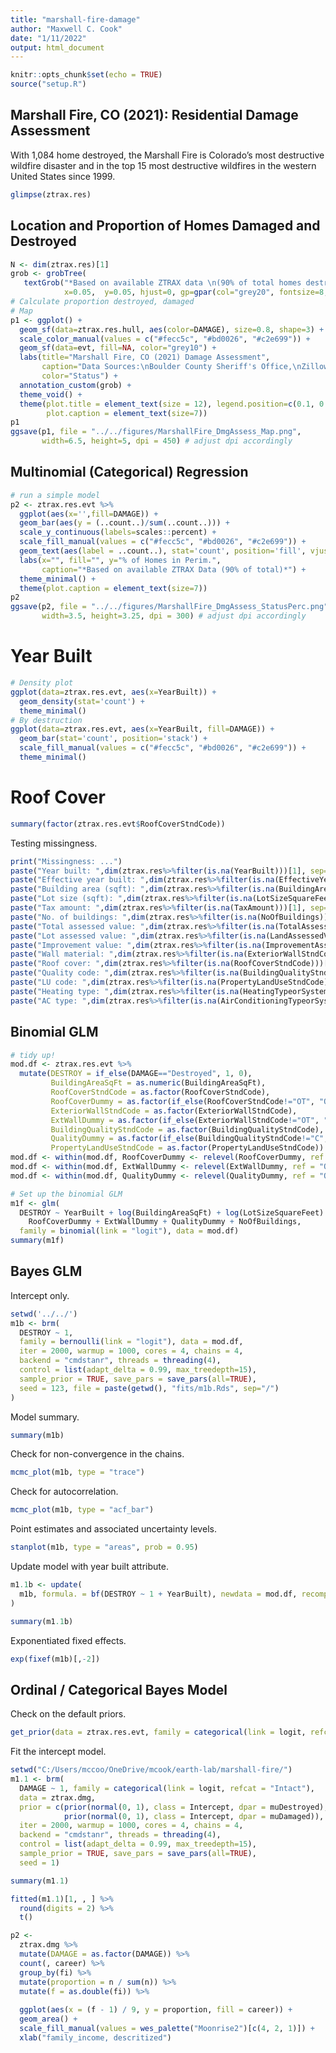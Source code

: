 ```yaml
---
title: "marshall-fire-damage"
author: "Maxwell C. Cook"
date: "1/11/2022"
output: html_document
---
```


```r
knitr::opts_chunk$set(echo = TRUE)
source("setup.R")
```

## Marshall Fire, CO (2021): Residential Damage Assessment

With 1,084 home destroyed, the Marshall Fire is Colorado's most destructive wildfire disaster and in the top 15 most destructive wildfires in the western United States since 1999. 

```r
glimpse(ztrax.res)
```

## Location and Proportion of Homes Damaged and Destroyed

```r
N <- dim(ztrax.res)[1]
grob <- grobTree(
   textGrob("*Based on available ZTRAX data \n(90% of total homes destroyed)*", 
            x=0.05,  y=0.05, hjust=0, gp=gpar(col="grey20", fontsize=8, fontface="italic")))
# Calculate proportion destroyed, damaged
# Map
p1 <- ggplot() +
  geom_sf(data=ztrax.res.hull, aes(color=DAMAGE), size=0.8, shape=3) +
  scale_color_manual(values = c("#fecc5c", "#bd0026", "#c2e699")) +
  geom_sf(data=evt, fill=NA, color="grey10") +
  labs(title="Marshall Fire, CO (2021) Damage Assessment",
       caption="Data Sources:\nBoulder County Sheriff's Office,\nZillow Transaction and Assessment Database (ZTRAX),\nNIFC Current Fire Perimeters",
       color="Status") +
  annotation_custom(grob) +
  theme_void() +
  theme(plot.title = element_text(size = 12), legend.position=c(0.1, 0.8),
        plot.caption = element_text(size=7))
p1
ggsave(p1, file = "../../figures/MarshallFire_DmgAssess_Map.png",
       width=6.5, height=5, dpi = 450) # adjust dpi accordingly
```

## Multinomial (Categorical) Regression

```r
# run a simple model
p2 <- ztrax.res.evt %>%
  ggplot(aes(x='',fill=DAMAGE)) +
  geom_bar(aes(y = (..count..)/sum(..count..))) + 
  scale_y_continuous(labels=scales::percent) +
  scale_fill_manual(values = c("#fecc5c", "#bd0026", "#c2e699")) +
  geom_text(aes(label = ..count..), stat='count', position='fill', vjust=1.1, size=3) +
  labs(x="", fill="", y="% of Homes in Perim.",
       caption="*Based on available ZTRAX Data (90% of total)*") +
  theme_minimal() +
  theme(plot.caption = element_text(size=7))
p2
ggsave(p2, file = "../../figures/MarshallFire_DmgAssess_StatusPerc.png",
       width=3.5, height=3.25, dpi = 300) # adjust dpi accordingly
```

# Year Built

```r
# Density plot
ggplot(data=ztrax.res.evt, aes(x=YearBuilt)) +
  geom_density(stat='count') +
  theme_minimal()
# By destruction
ggplot(data=ztrax.res.evt, aes(x=YearBuilt, fill=DAMAGE)) +
  geom_bar(stat='count', position='stack') +
  scale_fill_manual(values = c("#fecc5c", "#bd0026", "#c2e699")) +
  theme_minimal()
```

# Roof Cover

```r
summary(factor(ztrax.res.evt$RoofCoverStndCode))
```

Testing missingness.

```r
print("Missingness: ...")
paste("Year built: ",dim(ztrax.res%>%filter(is.na(YearBuilt)))[1], sep="")
paste("Effective year built: ",dim(ztrax.res%>%filter(is.na(EffectiveYearBuilt)))[1], sep="")
paste("Building area (sqft): ",dim(ztrax.res%>%filter(is.na(BuildingAreaSqFt)))[1], sep="")
paste("Lot size (sqft): ",dim(ztrax.res%>%filter(is.na(LotSizeSquareFeet)))[1], sep="")
paste("Tax amount: ",dim(ztrax.res%>%filter(is.na(TaxAmount)))[1], sep="")
paste("No. of buildings: ",dim(ztrax.res%>%filter(is.na(NoOfBuildings)))[1], sep="")
paste("Total assessed value: ",dim(ztrax.res%>%filter(is.na(TotalAssessedValue)))[1], sep="")
paste("Lot assessed value: ",dim(ztrax.res%>%filter(is.na(LandAssessedValue)))[1], sep="")
paste("Improvement value: ",dim(ztrax.res%>%filter(is.na(ImprovementAssessedValue)))[1], sep="")
paste("Wall material: ",dim(ztrax.res%>%filter(is.na(ExteriorWallStndCode)))[1], sep="")
paste("Roof cover: ",dim(ztrax.res%>%filter(is.na(RoofCoverStndCode)))[1], sep="")
paste("Quality code: ",dim(ztrax.res%>%filter(is.na(BuildingQualityStndCode)))[1], sep="")
paste("LU code: ",dim(ztrax.res%>%filter(is.na(PropertyLandUseStndCode)))[1], sep="")
paste("Heating type: ",dim(ztrax.res%>%filter(is.na(HeatingTypeorSystemStndCode)))[1], sep="")
paste("AC type: ",dim(ztrax.res%>%filter(is.na(AirConditioningTypeorSystemStndCode)))[1], sep="")
```

## Binomial GLM

```r
# tidy up!
mod.df <- ztrax.res.evt %>% 
  mutate(DESTROY = if_else(DAMAGE=="Destroyed", 1, 0),
         BuildingAreaSqFt = as.numeric(BuildingAreaSqFt),
         RoofCoverStndCode = as.factor(RoofCoverStndCode),
         RoofCoverDummy = as.factor(if_else(RoofCoverStndCode!="OT", "OTHER",  "OT")),
         ExteriorWallStndCode = as.factor(ExteriorWallStndCode),
         ExtWallDummy = as.factor(if_else(ExteriorWallStndCode!="OT", "OTHER", "OT")),
         BuildingQualityStndCode = as.factor(BuildingQualityStndCode),
         QualityDummy = as.factor(if_else(BuildingQualityStndCode!="C", "OTHER", "C")),
         PropertyLandUseStndCode = as.factor(PropertyLandUseStndCode))
mod.df <- within(mod.df, RoofCoverDummy <- relevel(RoofCoverDummy, ref = "OTHER"))
mod.df <- within(mod.df, ExtWallDummy <- relevel(ExtWallDummy, ref = "OTHER"))
mod.df <- within(mod.df, QualityDummy <- relevel(QualityDummy, ref = "OTHER"))

# Set up the binomial GLM
m1f <- glm(
  DESTROY ~ YearBuilt + log(BuildingAreaSqFt) + log(LotSizeSquareFeet) + 
    RoofCoverDummy + ExtWallDummy + QualityDummy + NoOfBuildings, 
  family = binomial(link = "logit"), data = mod.df)
summary(m1f)
```

## Bayes GLM

Intercept only.

```r
setwd('../../')
m1b <- brm(
  DESTROY ~ 1,
  family = bernoulli(link = "logit"), data = mod.df, 
  iter = 2000, warmup = 1000, cores = 4, chains = 4,
  backend = "cmdstanr", threads = threading(4),
  control = list(adapt_delta = 0.99, max_treedepth=15), 
  sample_prior = TRUE, save_pars = save_pars(all=TRUE),
  seed = 123, file = paste(getwd(), "fits/m1b.Rds", sep="/")
)
```

Model summary.

```r
summary(m1b)
```

Check for non-convergence in the chains. 

```r
mcmc_plot(m1b, type = "trace")
```

Check for autocorrelation.

```r
mcmc_plot(m1b, type = "acf_bar")
```

Point estimates and associated uncertainty levels.

```r
stanplot(m1b, type = "areas", prob = 0.95)
```

Update model with year built attribute.

```r
m1.1b <- update(
  m1b, formula. = bf(DESTROY ~ 1 + YearBuilt), newdata = mod.df, recompile = T, file = "../../fits/m1.1b.Rds"
)
```

```r
summary(m1.1b)
```

Exponentiated fixed effects.

```r
exp(fixef(m1b)[,-2])
```

## Ordinal / Categorical Bayes Model

Check on the default priors.

```r
get_prior(data = ztrax.res.evt, family = categorical(link = logit, refcat = "Intact"), DAMAGE ~ 1)
```

Fit the intercept model.

```r
setwd("C:/Users/mccoo/OneDrive/mcook/earth-lab/marshall-fire/")
m1.1 <- brm(
  DAMAGE ~ 1, family = categorical(link = logit, refcat = "Intact"),
  data = ztrax.dmg,
  prior = c(prior(normal(0, 1), class = Intercept, dpar = muDestroyed),
            prior(normal(0, 1), class = Intercept, dpar = muDamaged)),
  iter = 2000, warmup = 1000, cores = 4, chains = 4,
  backend = "cmdstanr", threads = threading(4),
  control = list(adapt_delta = 0.99, max_treedepth=15), 
  sample_prior = TRUE, save_pars = save_pars(all=TRUE),
  seed = 1)
```

```r
summary(m1.1)
```

```r
fitted(m1.1)[1, , ] %>% 
  round(digits = 2) %>% 
  t()
```

```r
p2 <-
  ztrax.dmg %>% 
  mutate(DAMAGE = as.factor(DAMAGE)) %>%
  count(, career) %>% 
  group_by(fi) %>% 
  mutate(proportion = n / sum(n)) %>% 
  mutate(f = as.double(fi)) %>% 
  
  ggplot(aes(x = (f - 1) / 9, y = proportion, fill = career)) +
  geom_area() +
  scale_fill_manual(values = wes_palette("Moonrise2")[c(4, 2, 1)]) +
  xlab("family_income, descritized")
```

```r

```

```r

```

